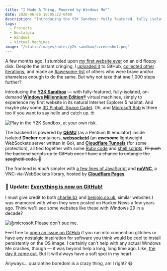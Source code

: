 ```yaml
---
title: "I Made A Thing, Powered by Windows Me™"
date: 2020-06-06 10:05:23-0400
description: "Introducing the Y2K Sandbox: fully featured, fully isolated, on-demand Windows Millennium Edition® virtual machines."
tags:
  - Projects
  - Nostalgia
  - Windows
  - Virtual Machines
image: "/static/images/notes/y2k-sandbox/screenshot.png"
---
```


A few months ago, I stumbled upon [my first website ever](https://jakejarvis.github.io/my-first-website/) on an old floppy disk. Despite the instant cringing, I [uploaded it](https://github.com/jakejarvis/my-first-website) to GitHub, [collected other iterations](/previously/), and made an [#awesome-list](https://github.com/jakejarvis/awesome-first-code) of others who were brave and/or shameless enough to do the same. But why not take that ~~one~~ 1,000 steps further?

Introducing the [**Y2K Sandbox**](/y2k/) — with fully-featured, fully-isolated, on-demand [**Windows Millennium Edition®**](https://www.youtube.com/watch?v=CaNDeyYP98A) virtual machines, simply to experience my first website in its natural Internet Explorer 5 habitat. And maybe play some [3D Pinball: Space Cadet](https://en.wikipedia.org/wiki/Full_Tilt!_Pinball#3D_Pinball_for_Windows_%E2%80%93_Space_Cadet). Oh, and [Microsoft Bob](https://en.wikipedia.org/wiki/Microsoft_Bob) is there too if you want to say hello and catch up. 🤓

![Play in the Y2K Sandbox, at your own risk.](../public/static/images/notes/y2k-sandbox/screenshot.png)

The backend is powered by [**QEMU**](https://www.qemu.org/) (as a Pentium III emulator) inside isolated **Docker** containers, [**websocketd**](https://github.com/joewalnes/websocketd) (an **_awesome_** lightweight WebSockets server written in Go), and [**Cloudflare Tunnels**](https://www.cloudflare.com/products/tunnel/) (for some protection), all tied together with some [Ruby code](https://github.com/jakejarvis/y2k/blob/main/container/bin/boot.rb) and [shell scripts](https://github.com/jakejarvis/y2k/tree/main/host). ~~I'll push the backend scripts up to GitHub once I have a chance to untangle the spaghetti code. 🍝~~

The frontend is _much_ simpler with [a few lines of JavaScript](https://github.com/jakejarvis/y2k/blob/main/frontend/app.js) and [**noVNC**](https://github.com/novnc/noVNC), a VNC-via-WebSockets library, hosted by [**Cloudflare Pages**](https://pages.cloudflare.com/).

### 🎉 Update: [Everything is now on GitHub!](https://github.com/jakejarvis/y2k)

I must give credit to both [charlie.bz](https://charlie.bz/) and [benjojo.co.uk](https://benjojo.co.uk/), similar websites I was enamored with when they were posted on Hacker News a few years ago. Think we'll see some websites like these with Windows 29 in a decade?

![@microsoft Please don't sue me.](../public/static/images/notes/y2k-sandbox/windows-me.png)

Feel free to [open an issue on GitHub](https://github.com/jakejarvis/y2k/issues) if you run into connection glitches or have any nostalgic inspiration for software you think would be cool to install persistently on the OS image. I certainly can't help with any actual Windows Me crashes, though — it was beyond help a long, long time ago. Like, [the day it came out](https://books.google.com/books?id=Jbft8HXJZwQC&lpg=PP1&pg=PA76#v=onepage&q&f=false). But it will always have a soft spot in my heart.

Anyways... quarantine boredom is a crazy thing, am I right? 😷
